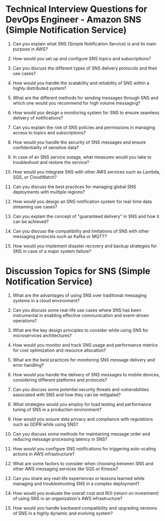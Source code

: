 

# Technical Interview Questions for DevOps Engineer - Amazon SNS (Simple Notification Service) 

1. Can you explain what SNS (Simple Notification Service) is and its main purpose in AWS?

2. How would you set up and configure SNS topics and subscriptions?

3. Can you discuss the different types of SNS delivery protocols and their use cases?

4. How would you handle the scalability and reliability of SNS within a highly distributed system?

5. What are the different methods for sending messages through SNS and which one would you recommend for high volume messaging?

6. How would you design a monitoring system for SNS to ensure seamless delivery of notifications?

7. Can you explain the role of SNS policies and permissions in managing access to topics and subscriptions?

8. How would you handle the security of SNS messages and ensure confidentiality of sensitive data?

9. In case of an SNS service outage, what measures would you take to troubleshoot and restore the service?

10. How would you integrate SNS with other AWS services such as Lambda, SQS, or CloudWatch?

11. Can you discuss the best practices for managing global SNS deployments with multiple regions?

12. How would you design an SNS notification system for real-time data streaming use cases?

13. Can you explain the concept of "guaranteed delivery" in SNS and how it can be achieved?

14. Can you discuss the compatibility and limitations of SNS with other messaging protocols such as Kafka or MQTT?

15. How would you implement disaster recovery and backup strategies for SNS in case of a major system failure?

# Discussion Topics for SNS (Simple Notification Service)

1. What are the advantages of using SNS over traditional messaging systems in a cloud environment?

2. Can you discuss some real-life use cases where SNS has been instrumental in enabling effective communication and event-driven operations?

3. What are the key design principles to consider while using SNS for microservices architectures?

4. How would you monitor and track SNS usage and performance metrics for cost optimization and resource allocation?

5. What are the best practices for monitoring SNS message delivery and error handling?

6. How would you handle the delivery of SNS messages to mobile devices, considering different platforms and protocols?

7. Can you discuss some potential security threats and vulnerabilities associated with SNS and how they can be mitigated?

8. What strategies would you employ for load testing and performance tuning of SNS in a production environment?

9. How would you ensure data privacy and compliance with regulations such as GDPR while using SNS?

10. Can you discuss some methods for maintaining message order and reducing message processing latency in SNS?

11. How would you configure SNS notifications for triggering auto-scaling actions in AWS infrastructure?

12. What are some factors to consider when choosing between SNS and other AWS messaging services like SQS or Kinesis?

13. Can you share any real-life experiences or lessons learned while managing and troubleshooting SNS in a complex deployment?

14. How would you evaluate the overall cost and ROI (return on investment) of using SNS in an organization's AWS infrastructure?

15. How would you handle backward compatibility and upgrading versions of SNS in a highly dynamic and evolving system?